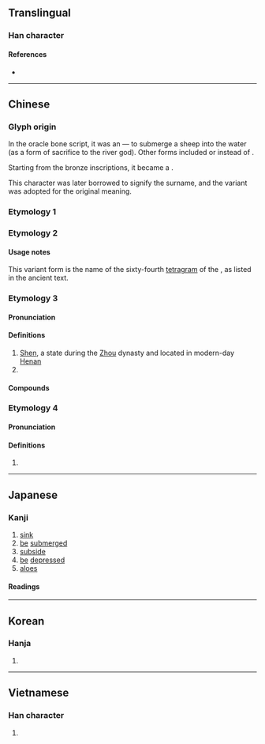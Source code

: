 {{also|沉|瀋|渖}}
{{character info/new}}
==Translingual==

===Han character===
{{Han char|rn=85|rad=水|as=04|sn=7|four=34112|canj=ELBU|ids=⿰氵冘}}

====References====
* {{Han ref|kx=0610.060|dkj=17189|dj=1002.150|hdz=31572.070|uh=6C88|ud=27784|bh=A848|bd=43080}}

----

==Chinese==

===Glyph origin===
{{Han etym}}

In the oracle bone script, it was an {{Han compound|水|羊|ls=ic|nocap=1|t1=water|t2=sheep}} — to submerge a sheep into the water (as a form of sacrifice to the river god). Other forms included {{zh-l|*牛|ox}} or {{zh-l|*玉|jade}} instead of {{zh-l|*羊}}.

Starting from the bronze inscriptions, it became a {{Han compound|水|冘|ls=psc|c1=s|c2=p|t1=water|nocap=1}}.

This character was later borrowed to signify the surname, and the variant {{och-l|沉}} was adopted for the original meaning.

===Etymology 1===
{{zh-see|瀋}}

===Etymology 2===
{{zh-see|沉}}

====Usage notes====
This variant form is the name of the sixty-fourth [[tetragram]] of the {{w|Taixuanjing}}, as listed in the ancient text.

===Etymology 3===
{{zh-forms}}
{{zh-wp|zh:沈姓|en:Shěn}}

====Pronunciation====
{{zh-pron
|m=shěn
|m-s=sen3
|c=sam2
|c-t=sim2
|g=siin3
|h=pfs=sṳ́m;gd=sem3
|j=seng2
|md=sīng
|mn=sím
|mn-t=sim2
|w=2sen
|x=shen3
|mc=2
|oc=5,3
|ma=y
|cat=pn
}}

====Definitions====
{{zh-hanzi}}

# [[Shen]], a state during the [[Zhou]] dynasty and located in modern-day [[Henan]]
# {{surname|lang=zh}}

====Compounds====
{{zh-der|任筆沈詩|沈腰|沈腰潘鬢|潘鬢沈腰|沈畈}}

===Etymology 4===
{{zh-forms}}

====Pronunciation====
{{zh-pron
|m=tán
|cat=a
}}

====Definitions====
{{zh-hanzi}}

# {{zh-only|沈沈}}

----

==Japanese==

===Kanji===
{{ja-kanji|grade=c|rs=水04}}

# [[sink]]
# [[be]] [[submerged]]
# [[subside]]
# [[be]] [[depressed]]
# [[aloes]]

====Readings====
{{ja-readings
|goon=しん<しん<しむ, じん<ぢん<ぢむ
|kanon=しん<しん<しむ, ちん<ちん<ちむ
|kun=しず-む, しず-める
}}

----

==Korean==

===Hanja===
{{ko-hanja|hangeul=[[침]], [[심]]|eumhun=|rv=chim, im|mr=ch'im, sim|y=chim, sim}}

# {{defn|lang=ko|sort=水04}}

----

==Vietnamese==

===Han character===
{{vi-hantu|rs=水04|đắm}}

# {{defn|lang=vi|sort=水04}}